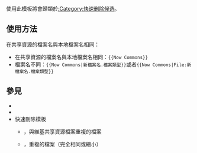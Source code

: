 <noinclude>{{Documentation subpage}}</noinclude>
{{Twinkle standard installation}}
{{Nosubst}}
使用此模板將會歸類於[[:Category:快速删除候选]]。

==使用方法==
在共享資源的檔案名與本地檔案名相同：
* 在共享資源的檔案名與本地檔案名相同：<code><nowiki>{{Now Commons}}</nowiki></code>
* 檔案名不同：<code><nowiki>{{Now Commons|新檔案名.檔案類型}}</nowiki></code>或者<code><nowiki>{{Now Commons|File:新檔案名.檔案類型}}</nowiki></code>

== 參見 ==
* {{Tl|Copy to Wikimedia Commons}}
* {{Tl|Do not move to Commons}}
* 快速刪除模板
** {{Tl|d|F7}}，與維基共享資源檔案重複的檔案
** {{Tl|d|F1}}，重複的檔案（完全相同或縮小）

<includeonly>{{sandbox other||
<!-- 本行下加入模板的分類，跨維基連結加入Wikidata（參見[[Wikipedia:Wikidata]]） -->
[[Category:圖像維護模板]]
[[Category:檔案頁模板]]
[[Category:維基共享資源模板]]
}}</includeonly>